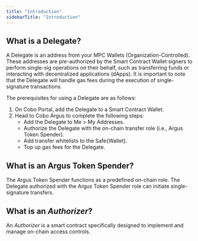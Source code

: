 ```yaml
---
title: "Introduction"
sidebarTitle: "Introduction"
---
```

## What is a Delegate?

A Delegate is an address from your MPC Wallets (Organization-Controlled). These addresses are pre-authorized by the Smart Contract Wallet signers to perform single-sig operations on their behalf, such as transferring funds or interacting with decentralized applications (dApps). It is important to note that the Delegate will handle gas fees during the execution of single-signature transactions.

The prerequisites for using a Delegate are as follows:

1. On Cobo Portal, add the Delegate to a Smart Contract Wallet.
2. Head to Cobo Argus to complete the following steps:
    - Add the Delegate to Me > My Addresses.
    - Authorize the Delegate with the on-chain transfer role (i.e., Argus Token Spender).
    - Add transfer whitelists to the Safe&#123;Wallet&#125;.
    - Top up gas fees for the Delegate.

## What is an Argus Token Spender?

The Argus Token Spender functions as a predefined on-chain role. The Delegate authorized with the Argus Token Spender role can initiate single-signature transfers.

## What is an _Authorizer_?

An _Authorizer_ is a smart contract specifically designed to implement and manage on-chain access controls.
